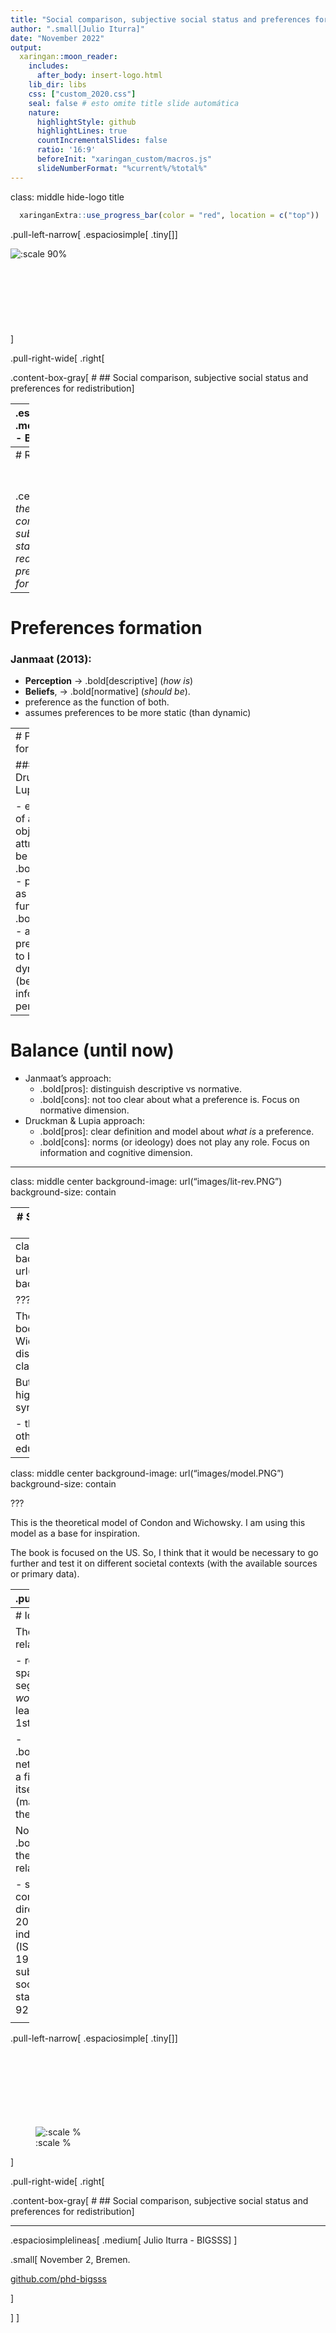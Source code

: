 ```yaml
---
title: "Social comparison, subjective social status and preferences for redistribution"
author: ".small[Julio Iturra]"
date: "November 2022"
output:
  xaringan::moon_reader:
    includes:
      after_body: insert-logo.html
    lib_dir: libs
    css: ["custom_2020.css"]
    seal: false # esto omite title slide automática
    nature:
      highlightStyle: github
      highlightLines: true
      countIncrementalSlides: false
      ratio: '16:9'
      beforeInit: "xaringan_custom/macros.js"
      slideNumberFormat: "%current%/%total%"
---
```

class: middle hide-logo title

```r
  xaringanExtra::use_progress_bar(color = "red", location = c("top"))
```

.pull-left-narrow[
.espaciosimple[
.tiny[]
]

![:scale 90%](images/bigsss-logo.jpeg)
<br><br><br><br><br><br><br><br>
]

.pull-right-wide[
.right[

.content-box-gray[
# 
## Social comparison, subjective social status and preferences for redistribution
]

----
.espaciosimplelineas[
.medium[
Julio Iturra - BIGSSS
] 
]

.small[
November 2, Bremen.

[github.com/phd-bigsss](https://github.com/phd-bigsss)
  ]

]
]
---
# Research question

<br>
<br>
.center[
.large[*What is the role of social comparison and subjective social status on redistributive preferences formation?*
]
]
---
# Preferences formation

### Janmaat (2013): 

  - **Perception** $\rightarrow$ .bold[descriptive] (_how is_)
  - **Beliefs**, $\rightarrow$ .bold[normative] (_should be_). 
  - preference as the function of both. 
  - assumes preferences to be more static (than dynamic) 

---
# Preferences formation

### Druckman & Lupia (2000): 

  - evaluation of an external object and it's attributes to be .bold[ranked].
  - preferences as the function of .bold[_beliefs_]. 
  - assume preferences to be dynamic (beliefs = information + perception)


---

# Balance (until now)

- Janmaat's approach:
  - .bold[pros]: distinguish descriptive vs normative. 
  - .bold[cons]: not too clear about what a preference is. Focus on normative dimension.
 
   
- Druckman & Lupia approach: 
  - .bold[pros]: clear definition and model about _what is_ a preference.
  - .bold[cons]: norms (or ideology) does not play any role. Focus on information and cognitive dimension.
  
---

class: middle center
background-image: url("images/lit-rev.PNG")
background-size: contain


---
# Social comparison and subjective status

* How do individuals .bold[perceive] themselves in the social hierarchy?

* .bold[Social comparison] (Festinger, 1954) and .bold[reference groups] (Merton, 1968) 

* _avaliability heuristic_ mechanism: a "social closure" generated by .bold[homophily] and .bold[homogeneity] of reference groups led to biased estimations (Evans, 2004)

---
class: middle center
background-image: url("images/papers.PNG")
background-size: contain

???

The one on the left is a book by Condon and Wichowsky in which they discuss the role of cross-class comparison. 

But, they use low and high **income** as synonyms of class 

- they don't focus on other status aspects as education or occupation. 

---
class: middle center
background-image: url("images/model.PNG") 
background-size: contain

???

This is the theoretical model of Condon and Wichowsky. I am using this model as a base for inspiration.

The book is focused on the US. So, I think that it would be necessary to go further and test it on different societal contexts (with the available sources or primary data).

---
.pull-left[

![:scale 150%](images/networks.PNG)

]


.pull-right[

## Close reference groups

**key topics**:

* SES composition of reference groups 

* the micro-foundation of status perception

* is this social comparison? 
]


---
# Ideas

Theory-related: 

- role of spatial segregation: _worth it?_ (at least for the 1st)

- .bold[social networks] is a field by itself... (maybe for the 2nd)

Not .bold[_so_] theory-related:

- social comparison: direct (ISSP 2019) or indirect (ISSP 99-19) 
- subjective social status (ISSP 92-19) 🔍

---
.pull-left-narrow[
.espaciosimple[
.tiny[]
]
<br><br><br><br><br><br><br><br>

![:scale %](images/bigsss-logo.jpeg)

<!-- ![:scale 50%](images/bigsss-logo.jpeg) -->
<!-- <br> -->

]

.pull-right-wide[
.right[

.content-box-gray[
# 
## Social comparison, subjective social status and preferences for redistribution
]

----

.espaciosimplelineas[
.medium[
Julio Iturra - BIGSSS
] 
]

.small[
November 2, Bremen.

[github.com/phd-bigsss](https://github.com/phd-bigsss)
  
  ]

]
]

